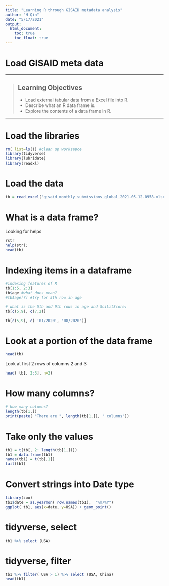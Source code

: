 ```yaml
---
title: "Learning R through GISAID metadata analysis"
author: "H Qin"
date: "5/17/2021"
output:
  html_document: 
    toc: true
    toc_float: true
---
```



# Load GISAID meta data


------------

> ## Learning Objectives
>
> * Load external tabular data from a Excel file into R.
> * Describe what an R data frame is.
> * Explore the contents of a data frame in R.

------------

# Load the libraries

```r
rm( list=ls()) #clean up worksapce
library(tidyverse)
library(lubridate)
library(readxl)
```

# Load the data

```r
tb = read_excel('gisaid_monthly_submissions_global_2021-05-12-0958.xlsx')
```

#  What is a data frame? 

Looking for helps
```r
?str
help(str);
head(tb)
```

# Indexing items in a dataframe

```r
#indexing features of R
tb[1:5, 2:3]
tb$age #what does mean? 
#tb$age[?] #try for 5th row in age

# what is the 5th and 9th rows in age and SciLitScore: 
tb[c(5,9), c(7,2)]
```

```r
tb[c(5,9), c( '01/2020', "08/2020")]
```

# Look at a portion of the data frame
```r
head(tb)
```

Look at first 2 rows of columns 2 and 3
```r
head( tb[, 2:3], n=2)
```

# How many columns? 

```r
# how many columns? 
length(tb[1,])
print(paste( "There are ", length(tb[1,]), " columns"))
```

# Take only the values
```r
tb1 = t(tb[, 2: length(tb[1,])])
tb1 = data.frame(tb1)
names(tb1) = t(tb[,1])
tail(tb1)
```

# Convert strings into Date type

```r
library(zoo)
tb1$date = as.yearmon( row.names(tb1),  "%m/%Y")
ggplot( tb1, aes(x=date, y=USA)) + geom_point()
```

# tidyverse, select

```r
tb1 %>% select (USA)
```

# tidyverse, filter 
```r
tb1 %>% filter( USA > 1) %>% select (USA, China)
head(tb1)
```

